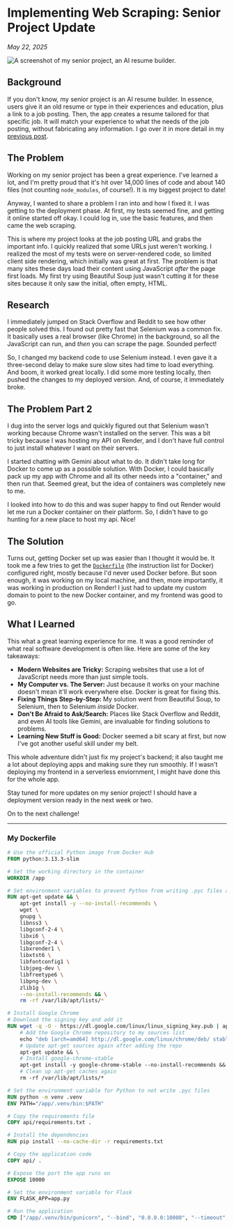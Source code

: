 
# Implementing Web Scraping: Senior Project Update

_May 22, 2025_

<Image
    src="/blog/docker.png"
    alt="A screenshot of my senior project, an AI resume builder."
    width={500}
    height={275}
    className="rounded-lg shadow-lg mx-auto"
/>

## Background

If you don't know, my senior project is an AI resume builder. In essence, users give it an old resume or type in their experiences and education, plus a link to a job posting. Then, the app creates a resume tailored for that specific job. It will match your experience to what the needs of the job posting, without fabricating any information. I go over it in more detail in my [previous post](/blog/senior-project-update).

## The Problem

Working on my senior project has been a great experience. I've learned a lot, and I'm pretty proud that it's hit over 14,000 lines of code and about 140 files (not counting `node_modules`, of course!). It is my biggest project to date!

Anyway, I wanted to share a problem I ran into and how I fixed it. I was getting to the deployment phase. At first, my tests seemed fine, and getting it online started off okay. I could log in, use the basic features, and then came the web scraping.

This is where my project looks at the job posting URL and grabs the important info. I quickly realized that some URLs just weren't working. I realized the most of my tests were on server-rendered code, so limited client side rendering, which initially was great at first. The problem is that many sites these days load their content using JavaScript _after_ the page first loads. My first try using Beautiful Soup just wasn't cutting it for these sites because it only saw the initial, often empty, HTML.

## Research

I immediately jumped on Stack Overflow and Reddit to see how other people solved this. I found out pretty fast that Selenium was a common fix. It basically uses a real browser (like Chrome) in the background, so all the JavaScript can run, and _then_ you can scrape the page. Sounded perfect!

So, I changed my backend code to use Selenium instead. I even gave it a three-second delay to make sure slow sites had time to load everything. And boom, it worked great locally. I did some more testing locally, then pushed the changes to my deployed version. And, of course, it immediately broke.

## The Problem Part 2

I dug into the server logs and quickly figured out that Selenium wasn't working because Chrome wasn't installed on the server. This was a bit tricky because I was hosting my API on Render, and I don't have full control to just install whatever I want on their servers.

I started chatting with Gemini about what to do. It didn't take long for Docker to come up as a possible solution. With Docker, I could basically pack up my app _with_ Chrome and all its other needs into a "container," and then run that. Seemed great, but the idea of containers was completely new to me.

I looked into how to do this and was super happy to find out Render would let me run a Docker container on their platform. So, I didn't have to go hunting for a new place to host my api. Nice!

## The Solution

Turns out, getting Docker set up was easier than I thought it would be. It took me a few tries to get the [`Dockerfile`](#my-dockerfile) (the instruction list for Docker) configured right, mostly because I'd never used Docker before. But soon enough, it was working on my local machine, and then, more importantly, it was working in production on Render! I just had to update my custom domain to point to the new Docker container, and my frontend was good to go.

## What I Learned

This what a great learning experience for me. It was a good reminder of what real software development is often like. Here are some of the key takeaways:

-   **Modern Websites are Tricky:** Scraping websites that use a lot of JavaScript needs more than just simple tools.
-   **My Computer vs. The Server:** Just because it works on your machine doesn't mean it'll work everywhere else. Docker is great for fixing this.
-   **Fixing Things Step-by-Step:** My solution went from Beautiful Soup, to Selenium, then to Selenium _inside_ Docker.
-   **Don't Be Afraid to Ask/Search:** Places like Stack Overflow and Reddit, and even AI tools like Gemini, are invaluable for finding solutions to problems.
-   **Learning New Stuff is Good:** Docker seemed a bit scary at first, but now I've got another useful skill under my belt.

This whole adventure didn't just fix my project's backend; it also taught me a lot about deploying apps and making sure they run smoothly. If I wasn't deploying my frontend in a serverless enviornment, I might have done this for the whole app.

Stay tuned for more updates on my senior project! I should have a deployment version ready in the next week or two.

On to the next challenge!

---

### My Dockerfile

```dockerfile
# Use the official Python image from Docker Hub
FROM python:3.13.3-slim

# Set the working directory in the container
WORKDIR /app

# Set environment variables to prevent Python from writing .pyc files and to ensure stdout/stderr are flushed
RUN apt-get update && \
    apt-get install -y --no-install-recommends \
    wget \
    gnupg \
    libnss3 \
    libgconf-2-4 \
    libxi6 \
    libgconf-2-4 \
    libxrender1 \
    libxtst6 \
    libfontconfig1 \
    libjpeg-dev \
    libfreetype6 \
    libpng-dev \
    zlib1g \
    --no-install-recommends && \
    rm -rf /var/lib/apt/lists/*

# Install Google Chrome
# Download the signing key and add it
RUN wget -q -O - https://dl.google.com/linux/linux_signing_key.pub | apt-key add - && \
    # Add the Google Chrome repository to my sources list
    echo "deb [arch=amd64] http://dl.google.com/linux/chrome/deb/ stable main" >> /etc/apt/sources.list.d/google-chrome.list && \
    # Update apt-get sources again after adding the repo
    apt-get update && \
    # Install google-chrome-stable
    apt-get install -y google-chrome-stable --no-install-recommends && \
    # Clean up apt-get caches again
    rm -rf /var/lib/apt/lists/*

# Set the environment variable for Python to not write .pyc files
RUN python -m venv .venv
ENV PATH="/app/.venv/bin:$PATH"

# Copy the requirements file
COPY api/requirements.txt .

# Install the dependencies
RUN pip install --no-cache-dir -r requirements.txt

# Copy the application code
COPY api/ .

# Expose the port the app runs on
EXPOSE 10000

# Set the environment variable for Flask
ENV FLASK_APP=app.py

# Run the application
CMD ["/app/.venv/bin/gunicorn", "--bind", "0.0.0.0:10000", "--timeout", "90", "app:app"]
```
